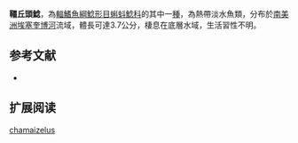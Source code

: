 {{Speciesbox
| name = 韁丘頭鯰
| status = NE
| status_system = IUCN3.1
| image = 
| image_width = 250px
| genus = Bunocephalus
| species = chamaizelus
| authority = [[Eigenmann|Eigenmann]], 1912
| synonyms = *''Dysichthys chamaizelus '',Eigenmann, 1912
}}
'''韁丘頭鯰'''，為[[輻鰭魚綱|輻鰭魚綱]][[鯰形目|鯰形目]][[蝌蚪鯰科|蝌蚪鯰科]]的其中一[[種|種]]，為熱帶淡水魚類，分布於[[南美洲|南美洲]][[埃塞奎博河|埃塞奎博河]]流域，體長可達3.7公分，棲息在底層水域，生活習性不明。
==参考文献==
*{{FishBase_species|genus=Bunocephalus|species=chamaizelus|year=2015|month=4}}

== 扩展阅读 ==
{{refbegin}}
{{wikispecies-inline|Bunocephalus chamaizelus|韁丘頭鯰}}
{{refend}}
{{Taxonbar|from=Q6429534}}

[[Category:丘頭鯰屬|chamaizelus]]